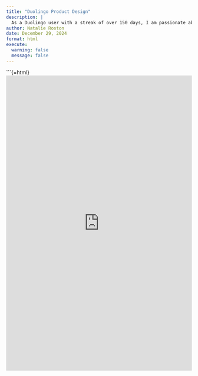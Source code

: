```yaml
---
title: "Duolingo Product Design"
description: |
  As a Duolingo user with a streak of over 150 days, I am passionate about the app. However, I had a few ideas for how Duolingo could personalize the experience; namely through use of AI at the setup stage. 
author: Natalie Roston
date: December 29, 2024
format: html
execute:
  warning: false
  message: false
---
```


```{=html}
<iframe 
    src="https://www.sketch.com/s/fa967130-4eb5-4c51-96b7-3657af31e08f/prototype/AE5663E8-6993-4D88-8C4F-2E359BE0DEA0/a/AE5663E8-6993-4D88-8C4F-2E359BE0DEA0?fullscreen=true" 
    style="border: none; width: 100%; height: 800px;" 
    allowfullscreen>
</iframe>